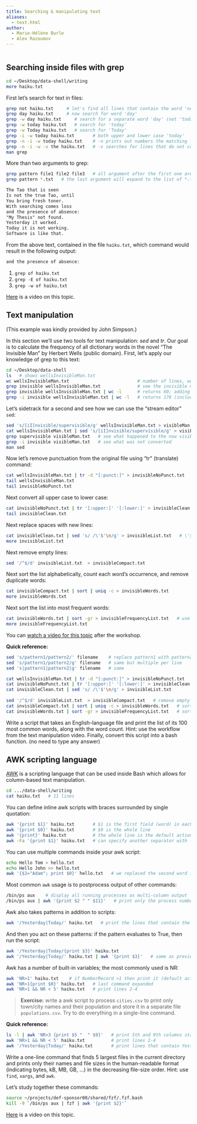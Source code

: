 ```yaml
---
title: Searching & manipulating text
aliases:
  - text.html
author:
  - Marie-Hélène Burle
  - Alex Razoumov
---
```


:::{.def}



:::

```r

```

## Searching inside files with grep

```.bash
cd ~/Desktop/data-shell/writing
more haiku.txt
```

First let's search for text in files:

```.bash
grep not haiku.txt     # let's find all lines that contain the word 'not'
grep day haiku.txt     # now search for word 'day'
grep -w day haiku.txt     # search for a separate word 'day' (not 'today', etc.)
grep -w today haiku.txt   # search for 'today'
grep -w Today haiku.txt   # search for 'Today'
grep -i -w today haiku.txt       # both upper and lower case 'today'
grep -n -i -w today haiku.txt    # -n prints out numbers the matching lines
grep -n -i -w -v the haiku.txt   # -v searches for lines that do not contain 'the'
man grep
```

More than two arguments to grep:

```.bash
grep pattern file1 file2 file3   # all argument after the first one are assumed to be filenames
grep pattern *.txt   # the last argument will expand to the list of *.txt files
```

<!-- {{< question num="`dissecting a haiku`" >}} -->
```txt
The Tao that is seen
Is not the true Tao, until
You bring fresh toner.
With searching comes loss
and the presence of absence:
"My Thesis" not found.
Yesterday it worked.
Today it is not working.
Software is like that.
```
From the above text, contained in the file `haiku.txt`, which command would result in the following output:
```txt
and the presence of absence:
```
1. `grep of haiku.txt`
2. `grep -E of haiku.txt`
3. `grep -w of haiku.txt`
<!-- {{< /question >}} -->

[Here](https://youtu.be/mbZ8nB-V4zQ) is a video on this topic.

## Text manipulation

(This example was kindly provided by John Simpson.)

In this section we'll use two tools for text manipulation: *sed* and *tr*. Our goal is to calculate the
frequency of all dictionary words in the novel "The Invisible Man" by Herbert Wells (public
domain). First, let's apply our knowledge of grep to this text:

```sh
cd ~/Desktop/data-shell
ls   # shows wellsInvisibleMan.txt
wc wellsInvisibleMan.txt                          # number of lines, words, characters
grep invisible wellsInvisibleMan.txt              # see the invisible man
grep invisible wellsInvisibleMan.txt | wc -l      # returns 60; adding -w gives the same count
grep -i invisible wellsInvisibleMan.txt | wc -l   # returns 176 (includes: invisible Invisible INVISIBLE)
```

Let's sidetrack for a second and see how we can use the "stream editor" `sed`:

```sh
sed 's/[iI]nvisible/supervisible/g' wellsInvisibleMan.txt > visibleMan.txt   # make him visible
cat wellsInvisibleMan.txt | sed 's/[iI]nvisible/supervisible/g' > visibleMan.txt   # this also works (standard input)
grep supervisible visibleMan.txt   # see what happened to the now visible man
grep -i invisible visibleMan.txt   # see what was not converted
man sed
```

Now let's remove punctuation from the original file using "tr" (translate) command:

```sh
cat wellsInvisibleMan.txt | tr -d "[:punct:]" > invisibleNoPunct.txt    # tr only takes standard input
tail wellsInvisibleMan.txt
tail invisibleNoPunct.txt
```

Next convert all upper case to lower case:

```sh
cat invisibleNoPunct.txt | tr '[:upper:]' '[:lower:]' > invisibleClean.txt
tail invisibleClean.txt
```

Next replace spaces with new lines:

```sh
cat invisibleClean.txt | sed 's/ /\'$'\n/g' > invisibleList.txt   # \'$'\n is a shortcut for a new line
more invisibleList.txt
```

Next remove empty lines:

```sh
sed '/^$/d' invisibleList.txt  > invisibleCompact.txt
```

Next sort the list alphabetically, count each word's occurrence, and remove duplicate words:

```sh
cat invisibleCompact.txt | sort | uniq -c > invisibleWords.txt
more invisibleWords.txt
```

Next sort the list into most frequent words:

```sh
cat invisibleWords.txt | sort -gr > invisibleFrequencyList.txt   # use 'man sort'
more invisibleFrequencyList.txt
```

<!-- > **Exercise:** write a script 'countWords.sh' that takes a text file name as an argument, and returns -->
<!-- > the list of its 100 most common words, i.e. the script should be used as `./countWords.sh -->
<!-- > wellsInvisibleMan.txt`. The script should not leave any intermediate files. Or even better, write a -->
<!-- > function 'countWords()' taking a text file name as an argument. -->

<!-- 10-textManipulation.mkv -->
<!-- {{< yt 4IkHY84uUss 63 >}} -->
You can [watch a video for this topic](https://youtu.be/4IkHY84uUss) after the workshop.

**Quick reference:**
```sh
sed 's/pattern1/pattern2/' filename    # replace pattern1 with pattern2, one per line
sed 's/pattern1/pattern2/g' filename   # same but multiple per line
sed 's|pattern1|pattern2|g' filename   # same

cat wellsInvisibleMan.txt | tr -d "[:punct:]" > invisibleNoPunct.txt       # remove punctuation; tr only takes standard input
cat invisibleNoPunct.txt | tr '[:upper:]' '[:lower:]' > invisibleClean.txt # convert all upper case to lower case:
cat invisibleClean.txt | sed 's/ /\'$'\n/g' > invisibleList.txt            # replace spaces with new lines;
                                                                           # \'$'\n is a shortcut for a new line
sed '/^$/d' invisibleList.txt  > invisibleCompact.txt   # remove empty lines
cat invisibleCompact.txt | sort | uniq -c > invisibleWords.txt   # sort the list alphabetically, count each word's occurrence
cat invisibleWords.txt | sort -gr > invisibleFrequencyList.txt   # sort the list into most frequent words
```

<!-- {{< question num=39a >}} -->
Write a script that takes an English-language file and print the list of its 100 most common words, along with the word
count. Hint: use the workflow from the text manipulation video. Finally, convert this script into a bash function. (no
need to type any answer)
<!-- {{< /question >}} -->

## AWK scripting language

[AWK](https://en.wikipedia.org/wiki/AWK) is a scripting language that can be used inside Bash which allows for column-based text manipulation.

```sh
cd .../data-shell/writing
cat haiku.txt   # 11 lines
```

You can define inline awk scripts with braces surrounded by single quotation:

```sh
awk '{print $1}' haiku.txt       # $1 is the first field (word) in each line => processing columns
awk '{print $0}' haiku.txt       # $0 is the whole line
awk '{print}' haiku.txt          # the whole line is the default action
awk -Fa '{print $1}' haiku.txt   # can specify another separator with -F ("a" in this case)
```

You can use multiple commands inside your awk script:

```sh
echo Hello Tom > hello.txt
echo Hello John >> hello.txt
awk '{$2="Adam"; print $0}' hello.txt   # we replaced the second word in each line with "Adam"
```

Most common `awk` usage is to postprocess output of other commands:

```sh
/bin/ps aux    # display all running processes as multi-column output
/bin/ps aux | awk '{print $2 " " $11}'   # print only the process number and the command
```

Awk also takes patterns in addition to scripts:

```sh
awk '/Yesterday|Today/' haiku.txt   # print the lines that contain the words Yesterday or Today
```

And then you act on these patterns: if the pattern evaluates to True, then run the script:

```sh
awk '/Yesterday|Today/{print $3}' haiku.txt
awk '/Yesterday|Today/' haiku.txt | awk '{print $3}'   # same as previous line
```

Awk has a number of built-in variables; the most commonly used is NR:

```sh
awk 'NR>1' haiku.txt    # if NumberRecord >1 then print it (default action), i.e. skip the first line
awk 'NR>1{print $0}' haiku.txt   # last command expanded
awk 'NR>1 && NR < 5' haiku.txt   # print lines 2-4
```

> **Exercise:** write a awk script to process `cities.csv` to print only town/city names and their
> population and store it in a separate file `populations.csv`. Try to do everything in a single-line
> command.

**Quick reference:**
```sh
ls -l | awk 'NR>3 {print $5 "  " $9}'   # print 5th and 9th columns starting with line 4
awk 'NR>1 && NR < 5' haiku.txt          # print lines 2-4
awk '/Yesterday|Today/' haiku.txt       # print lines that contain Yesterday or Today
```

<!-- {{< question num=41a >}} -->
Write a one-line command that finds 5 largest files in the current directory and prints only their names and file sizes
in the human-readable format (indicating bytes, kB, MB, GB, ...) in the decreasing file-size order. Hint: use `find`,
`xargs`, and `awk`.
<!-- {{< /question >}} -->

<!-- {{< question num=42 >}} -->
Let's study together these commands:
```sh
source ~/projects/def-sponsor00/shared/fzf/.fzf.bash
kill -9 `/bin/ps aux | fzf | awk '{print $2}'`
```
<!-- {{< /question >}} -->

[Here](https://youtu.be/BMrL7zoyJH8) is a video on this topic.
